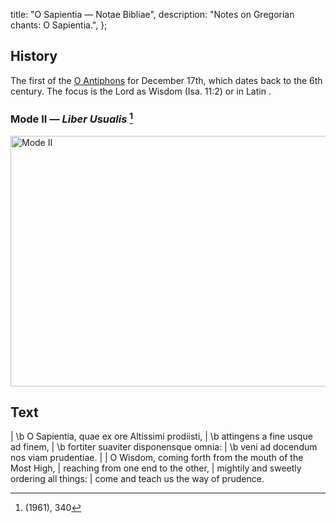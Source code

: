   title: "O Sapientia — Notae Bibliae",
  description: "Notes on Gregorian chants: O Sapientia.",
};

<Initial text="O Sapientia" />

## History

The first of the [O Antiphons](/glossary/liturgical-terms#o-antiphons) for December 17th, which dates back to the 6th century. The focus is the Lord as Wisdom (Isa. 11:2) or in Latin *<Definition lang="latin" anchor="sapientia" text="Sapientia" />*.

### Mode II — *Liber Usualis* [^1]

<Image
  src="/chants/o-sapientia.svg"
  alt="Mode II"
  width="600"
  height="401"
/>

## Text

<Poetry>
|  \b O Sapientia, quae ex ore Altissimi prodiisti,
|  \b attingens a fine usque ad finem,
|  \b fortiter suaviter disponensque omnia:
|  \b veni ad docendum nos viam prudentiae.
|
|  O Wisdom, coming forth from the mouth of the Most High,
|  reaching from one end to the other,
|  mightily and sweetly ordering all things:
|  come and teach us the way of prudence.
</Poetry>

[^1]: *<Definition lang="latin" anchor="liber-usualis" text="Liber Usualis" />* (1961), 340
